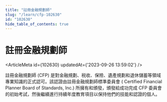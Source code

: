 ```yaml
---
title: "註冊金融規劃師"
slug: "/learn/cfp-102630"
id: "102630"
hide_table_of_contents: true
---
```



# 註冊金融規劃師

<ArticleMeta id={102630} updatedAt={'2023-09-26 13:59:02'} />
<div className='border-solid border-b border-t-0 my-4 border-[var(--ifm-color-gray-300)]' />

註冊金融規劃師 (CFP) 是對金融規劃、税收、保險、遺產規劃和退休儲蓄等領域專業知識的正式認可。該認證由註冊金融規劃師標準委員會 ( Certified Financial Planner Board of Standards, Inc.) 所擁有和頒發，頒發給成功完成 CFP 委員會的初始考試，然後繼續進行持續年度教育項目以保持他們的技能和認證的個人。
